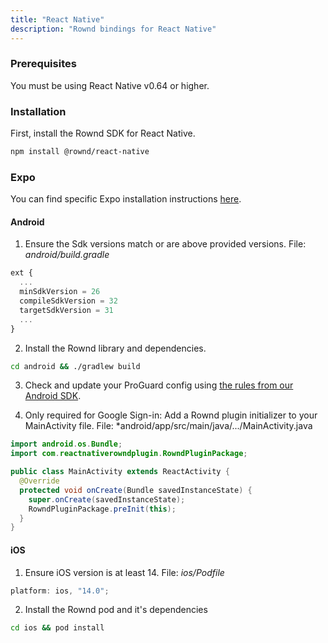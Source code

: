 ```yaml
---
title: "React Native"
description: "Rownd bindings for React Native"
---
```


### Prerequisites

You must be using React Native v0.64 or higher.

### Installation

First, install the Rownd SDK for React Native.

```bash
npm install @rownd/react-native
```

### Expo

You can find specific Expo installation instructions [here](/sdk-reference/mobile/expo).

#### Android

1.  Ensure the Sdk versions match or are above provided versions. File:
    _android/build.gradle_

```jsx
ext {
  ...
  minSdkVersion = 26
  compileSdkVersion = 32
  targetSdkVersion = 31
  ...
}
```

2. Install the Rownd library and dependencies.

```bash
cd android && ./gradlew build
```

3. Check and update your ProGuard config using [the rules from our Android SDK](https://github.com/rownd/android/blob/main/README.md#proguard-config).

4. Only required for Google Sign-in: Add a Rownd plugin initializer to your MainActivity file. File: *android/app/src/main/java/.../MainActivity.java

```java
import android.os.Bundle;
import com.reactnativerowndplugin.RowndPluginPackage;

public class MainActivity extends ReactActivity {
  @Override
  protected void onCreate(Bundle savedInstanceState) {
    super.onCreate(savedInstanceState);
    RowndPluginPackage.preInit(this);
  }
}
```

#### iOS

1.  Ensure iOS version is at least 14\. File: _ios/Podfile_

```jsx
platform: ios, "14.0";
```

2. Install the Rownd pod and it's dependencies

```bash
cd ios && pod install
```

<Snippet file="mobile/react-native/react-native.mdx" />
